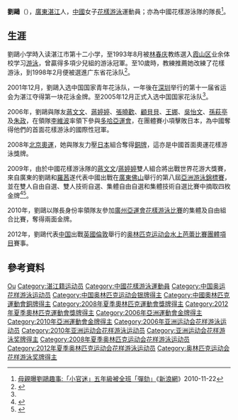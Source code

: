 {{noteTA|G1=Aquatics}}
{{Infobox Swimmer
| swimmername    = 劉鷗
| image          = 
| imagesize      = 
| caption        = 
| fullname       =  
| nationality    = {{PRC}}
| strokes        = 
| club           = 
| collegeteam    = 
| birth_date      = {{birth_date_and_age|1986|11|13}}<ref name="伦敦奥运">{{cite web|title=2012伦敦奥运会中国体育代表团成员名录 - 劉鷗|url=http://2012teamchina.olympic.cn/index.php/personview/persons/16169|accessdate=2012-07-19|archive-date=2012-07-31|archive-url=https://web.archive.org/web/20120731212334/http://2012teamchina.olympic.cn/index.php/personview/persons/16169|dead-url=no}}{{zh-cn}}</ref>
| birth_place     = {{CHN}}[[廣東省|廣東省]][[湛江市|湛江市]]
| height         = {{height|m=1.72}}<ref name="伦敦奥运"/>
| weight         = {{weight|kg=58}}<ref name="伦敦奥运"/>
| medaltemplates =
{{MedalCountry | {{CHN}}}}
{{MedalSport | 女子[[花樣游泳|花樣游泳]]}}
{{MedalCompetition | [[奧林匹克運動會|奧林匹克運動會]]}}
{{MedalSilver|[[2012年夏季奧林匹克運動會|2012年倫敦]]|[[2012年夏季奧林匹克運動會韻律泳比賽團體項目|團體賽]]}}
{{MedalBronze  | [[2008年夏季奧林匹克運動會|2008年 北京]] | [[2008年夏季奧林匹克運動會花樣游泳比賽|團體賽]]}}
{{MedalBronze  | [[2012年夏季奧林匹克運動會|2012年 倫敦]] | [[2012年夏季奧林匹克運動會韻律泳比賽雙人項目|雙人賽]]}}
{{MedalCompetition | [[世界游泳錦標賽|世界游泳錦標賽]]}}
{{MedalSilver | [[2009年世界游泳錦標賽|2009年 羅馬]] | [[2009年世界游泳錦標賽花樣游泳比賽|自由組合]] }}
{{MedalBronze | [[2009年世界游泳錦標賽|2009年 羅馬]] | [[2009年世界游泳錦標賽花樣游泳比賽|集體規定動作]] }}
{{MedalBronze | [[2009年世界游泳錦標賽|2009年 羅馬]] | [[2009年世界游泳錦標賽花樣游泳比賽|集體自選動作]] }}
{{MedalSilver | [[2011年世界游泳錦標賽|2011年 上海]] | [[2011年世界游泳錦標賽花樣游泳比賽|雙人規定動作]] }}
{{MedalSilver | [[2011年世界游泳錦標賽|2011年 上海]] | [[2011年世界游泳錦標賽花樣游泳比賽|集體技術自選]] }}
{{MedalSilver | [[2011年世界游泳錦標賽|2011年 上海]] | [[2011年世界游泳錦標賽花樣游泳比賽|集體自由自選]] }}
{{MedalSilver | [[2011年世界游泳錦標賽|2011年 上海]] | [[2011年世界游泳錦標賽花樣游泳比賽|自由組合]] }}{{MedalCompetition | [[亞洲運動會|亞洲運動會]]}}
{{MedalGold | [[2006年亞洲運動會|2006年 多哈]] | [[2006年亞洲運動會花樣游泳比賽|團體賽]] }}
{{MedalGold | [[2010年亞洲運動會|2010年 廣州]] | [[2010年亞洲運動會花樣游泳比賽|團體賽]] }}
{{MedalGold | [[2010年亞洲運動會|2010年 廣州]] | [[2010年亞洲運動會花樣游泳比賽|自由組合]] }}
{{MedalCompetition | [[亞洲游泳錦標賽|亞洲游泳錦標賽]]}}
{{MedalGold | [[2009年亞洲游泳錦標賽|2009年 佛山]] | [[2009年亞洲游泳錦標賽花樣游泳比賽|雙人自由自選]] }}
{{MedalGold | [[2009年亞洲游泳錦標賽|2009年 佛山]] | [[2009年亞洲游泳錦標賽花樣游泳比賽|雙人技術自選]] }}
{{MedalGold | [[2009年亞洲游泳錦標賽|2009年 佛山]] | [[2009年亞洲游泳錦標賽花樣游泳比賽|集體技術自選]] }}
{{MedalGold | [[2009年亞洲游泳錦標賽|2009年 佛山]] | [[2009年亞洲游泳錦標賽花樣游泳比賽|集體自由自選]] }}
}}
'''劉鷗'''（{{bd|1986年|11月13日|catIdx=LIU Ou}}），[[廣東|廣東]][[湛江|湛江]]人，[[中華人民共和國|中國]]女子[[花樣游泳|花樣游泳]]運動員；亦為中國花樣游泳隊的隊長<ref name="新浪2010">[http://sports.sina.com.hk/cgi-bin/nw/show.cgi/1502/3/1/304748/1.html 母親曝劉鷗趣事:「小官迷」五年級被全班「彈劾」]{{dead link|date=2017年11月 |bot=InternetArchiveBot |fix-attempted=yes }}《[[新浪網|新浪網]]》2010-11-22</ref>。

==生涯==
劉鷗小学時入读湛江市第十二小学，至1993年8月被[[林春庆|林春庆]]教练選入[[霞山区|霞山区]]业余体校学习[[游泳|游泳]]，曾贏得多項少兒組的游泳冠軍。至10歲時，教練推薦她改練了花樣游泳，到1998年2月便被選進广东省花泳队<ref name="碧海银沙">{{cite news|title=《走近伦敦》系列报道之二：刘鸥|url=http://zjphoto.yinsha.com/file/201205/2012052912564980.htm|newspaper=碧海银沙|date=2012-05-29|accessdate=2012-06-25|archive-date=2012-06-01|archive-url=https://web.archive.org/web/20120601030742/http://zjphoto.yinsha.com/file/201205/2012052912564980.htm|dead-url=yes}}</ref>。

2001年12月，劉鷗入选中国国家青年花泳队，一年後在[[深圳|深圳]]举行的第十一届省运会为湛江夺得第一块花泳金牌。至2005年12月正式入选中国国家花泳队<ref name="碧海银沙"/>。

2006年，劉鷗與隊友[[蔣文文|蔣文文]]、[[蔣婷婷|蔣婷婷]]、[[張曉歡|張曉歡]]、[[顧貝貝|顧貝貝]]、[[王娜_(花样游泳运动员)|王娜]]、[[吳怡文|吳怡文]]、[[孫萩亭|孫萩亭]]及[[朱政|朱政]]，在領隊[[李維波|李維波]]率領下參與[[2006年亞洲運動會|多哈亞運會]]，在團體賽小項擊敗日本，為中國奪得他們的首面花樣游泳的國際性冠軍。

2008年[[2008年夏季奧林匹克運動會花樣游泳比賽|北京奧運]]，她與隊友力壓[[日本|日本]]組合奪得[[銅牌|銅牌]]，這亦是中國首面奧運花樣游泳獎牌。

2009年，由於中國花樣游泳隊的[[蔣文文|蔣文文]]/[[蔣婷婷|蔣婷婷]]雙人組合將出戰世界花游大獎賽，來自廣東的劉鷗和[[羅茜|羅茜]]遂代表中國出戰在[[廣東|廣東]][[佛山|佛山]]舉行的第八屆[[亞洲游泳錦標賽|亞洲游泳錦標賽]]，並在雙人自由自選、雙人技術自選、集體自由自選和集體技術自選比賽中摘取四枚金牌<ref>{{cite news|title=游泳亞錦賽首日 中國花游攬兩金|url=http://www.takungpao.com.hk/news/09/11/22/_IN-1175831.htm|newspaper=《大公報》|date=2009-11-22}}{{dead link|date=2017年11月 |bot=InternetArchiveBot |fix-attempted=yes }}</ref><ref>{{cite news|title=中國花游亞錦賽添2金|url=http://paper.wenweipo.com/2009/11/24/SP0911240006.htm|newspaper=《文匯報》|date=2009-11-24|accessdate=2010-12-19|archive-date=2009-11-29|archive-url=https://web.archive.org/web/20091129104448/http://paper.wenweipo.com/2009/11/24/SP0911240006.htm|dead-url=no}}</ref>。

2010年，劉鷗以隊長身份率領隊友參加[[2010年亞洲運動會|廣州亞運會]][[2010年亞洲運動會花樣游泳比賽|花樣游泳比賽]]的集體及自由組合比賽，奪得兩面金牌。

2012年，劉鷗代表[[2012年夏季奥林匹克运动会中国代表团|中国]]出戰[[英國|英國]][[倫敦|倫敦]]舉行的[[2012年夏季奥林匹克运动会|奥林匹克运动会]][[2012年夏季奧林匹克運動會水上芭蕾比賽|水上芭蕾比賽]][[2012年夏季奧林匹克運動會韻律泳比賽團體項目|團體項目]]賽事。

== 參考資料 ==
{{Reflist}}

{{Authority control}}
{{DEFAULTSORT:Liu Ou}}
[[Category:劉姓|Ou]]
[[Category:湛江籍运动员|Category:湛江籍运动员]]
[[Category:中國花樣游泳運動員|Category:中國花樣游泳運動員]]
[[Category:中国奥运花样游泳运动员|Category:中国奥运花样游泳运动员]]
[[Category:中国奥林匹克运动会银牌得主|Category:中国奥林匹克运动会银牌得主]]
[[Category:中國奧林匹克運動會銅牌得主|Category:中國奧林匹克運動會銅牌得主]]
[[Category:2008年夏季奧林匹克運動會獎牌得主|Category:2008年夏季奧林匹克運動會獎牌得主]]
[[Category:2012年夏季奧林匹克運動會獎牌得主|Category:2012年夏季奧林匹克運動會獎牌得主]]
[[Category:2006年亞洲運動會金牌得主|Category:2006年亞洲運動會金牌得主]]
[[Category:2010年亞洲運動會金牌得主|Category:2010年亞洲運動會金牌得主]]
[[Category:2006年亚洲运动会花样游泳运动员|Category:2006年亚洲运动会花样游泳运动员]]
[[Category:2010年亚洲运动会花样游泳运动员|Category:2010年亚洲运动会花样游泳运动员]]
[[Category:亚洲运动会花样游泳奖牌得主|Category:亚洲运动会花样游泳奖牌得主]]
[[Category:2008年夏季奥林匹克运动会花样游泳运动员|Category:2008年夏季奥林匹克运动会花样游泳运动员]]
[[Category:2012年夏季奥林匹克运动会花样游泳运动员|Category:2012年夏季奥林匹克运动会花样游泳运动员]]
[[Category:奥林匹克运动会花样游泳奖牌得主|Category:奥林匹克运动会花样游泳奖牌得主]]
